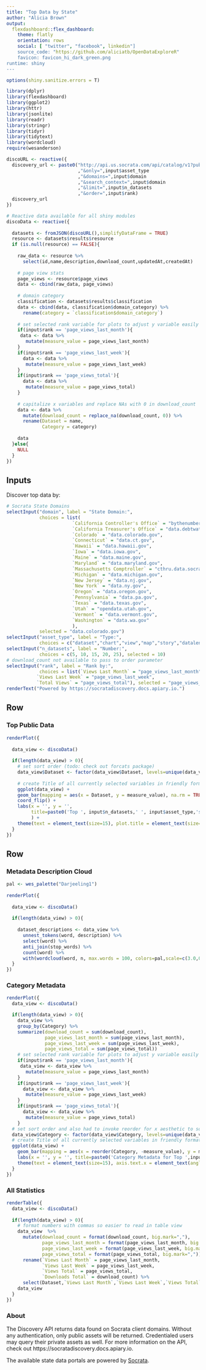 ```yaml
---
title: "Top Data by State"
author: "Alicia Brown"
output: 
  flexdashboard::flex_dashboard:
    theme: flatly
    orientation: rows
    social: [ "twitter", "facebook", linkedin"]
    source_code: "https://github.com/aliciatb/OpenDataExploreR"
    favicon: favicon_hi_dark_green.png
runtime: shiny
---
```

```r
options(shiny.sanitize.errors = T)

library(dplyr)
library(flexdashboard)
library(ggplot2)
library(httr)
library(jsonlite)
library(readr)
library(stringr)
library(tidyr)
library(tidytext)
library(wordcloud)
require(wesanderson)
```

```r
discoURL <- reactive({
  discovery_url <- paste0("http://api.us.socrata.com/api/catalog/v1?published=true"
                          ,"&only=",input$asset_type
                          ,"&domains=",input$domain
                          ,"&search_context=",input$domain
                          ,"&limit=",input$n_datasets
                          ,"&order=",input$rank)
  discovery_url
})
```

```r
# Reactive data available for all shiny modules
discoData <- reactive({
  
  datasets <- fromJSON(discoURL(),simplifyDataFrame = TRUE)
  resource <- datasets$results$resource
  if (is.null(resource) == FALSE){
  
    raw_data <- resource %>%
      select(id,name,description,download_count,updatedAt,createdAt)
    
    # page view stats
    page_views <- resource$page_views
    data <- cbind(raw_data, page_views)
    
    # domain category
    classification <- datasets$results$classification
    data <- cbind(data, classification$domain_category) %>%
      rename(category = `classification$domain_category`)
    
    # set selected rank variable for plots to adjust y variable easily
    if(input$rank == 'page_views_last_month'){
     data <- data %>%
       mutate(measure_value = page_views_last_month)
    }
    if(input$rank == 'page_views_last_week'){
      data <- data %>%
       mutate(measure_value = page_views_last_week)
    }
    if(input$rank == 'page_views_total'){
      data <- data %>%
       mutate(measure_value = page_views_total)
    }
    
    # capitalize x variables and replace NAs with 0 in download_count
    data <- data %>%
      mutate(download_count = replace_na(download_count, 0)) %>%
      rename(Dataset = name,
             Category = category)
    
    data
  }else{
    NULL
  }
})
```

Inputs {.sidebar data-width=300}
-----------------------------------------------------------------------

Discover top data by:

```r
# Socrata State Domains
selectInput("domain", label = "State Domain:",
            choices = list(
                        `California Controller's Office` = "bythenumbers.sco.ca.gov",
                        `California Treasurer's Office` = "data.debtwatch.treasurer.ca.gov",
                        `Colorado` = "data.colorado.gov",
                        `Connecticut` = "data.ct.gov",
                        `Hawaii` = "data.hawaii.gov",
                        `Iowa` = "data.iowa.gov",
                        `Maine` = "data.maine.gov",
                        `Maryland` = "data.maryland.gov",
                        `Massachusetts Comptroller` = "cthru.data.socrata.com",
                        `Michigan` = "data.michigan.gov",
                        `New Jersey` = "data.nj.gov",
                        `New York` = "data.ny.gov",
                        `Oregon` = "data.oregon.gov",
                        `Pennsylvania` = "data.pa.gov",
                        `Texas` = "data.texas.gov",
                        `Utah` = "opendata.utah.gov",
                        `Vermont` = "data.vermont.gov",
                        `Washington` = "data.wa.gov"
                        ), 
            selected = "data.colorado.gov")
selectInput("asset_type", label = "Type:",
            choices = c("dataset","chart","view","map","story","datalens"), selected="dataset")
selectInput("n_datasets", label = "Number:",
            choices = c(5, 10, 15, 20, 25), selected = 10)
# download_count not available to pass to order parameter
selectInput("rank", label = "Rank by:",
            choices = list(`Views Last Month` = "page_views_last_month",
           `Views Last Week` = "page_views_last_week",
           `Total Views` = "page_views_total"), selected = "page_views_last_month")
renderText("Powered by https://socratadiscovery.docs.apiary.io.")
```

Row
-----------------------------------------------------------------------

### Top Public Data
    
```r
renderPlot({
  
  data_view <- discoData()
  
  if(length(data_view) > 0){
    # set sort order (todo: check out forcats package)
    data_view$Dataset <- factor(data_view$Dataset, levels=unique(data_view$Dataset[order(data_view$measure_value)]))
    
    # create Title of all currently selected variables in friendly format and make plot text more easily readable
    ggplot(data_view) +
    geom_bar(mapping = aes(x = Dataset, y = measure_value), na.rm = TRUE, stat = "identity") +
    coord_flip() +
    labs(x = '', y = '', 
         title=paste0('Top ', input$n_datasets,' ', input$asset_type,'s for ', input$domain,' by ',str_to_title(str_replace_all(input$rank,'_',' ')))
         ) +
    theme(text = element_text(size=15), plot.title = element_text(size=15, hjust=0.5))
  }
})
```

Row {.tabset}
-----------------------------------------------------------------------

### Metadata Description Cloud
    
```r
pal <- wes_palette("Darjeeling1")
		
renderPlot({
  
  data_view <- discoData()
  
  if(length(data_view) > 0){
  
    dataset_descriptions <- data_view %>%
      unnest_tokens(word, description) %>%
      select(word) %>%
      anti_join(stop_words) %>%
      count(word) %>%
      with(wordcloud(word, n, max.words = 100, colors=pal,scale=c(3.0,0.5), rot.per=0.1))
  }
})
```

### Category Metadata

```r
renderPlot({
  data_view <- discoData()

  if(length(data_view) > 0){
    data_view %>%
    group_by(Category) %>%
    summarize(download_count = sum(download_count),
              page_views_last_month = sum(page_views_last_month),
              page_views_last_week = sum(page_views_last_week),
              page_views_total = sum(page_views_total))
    # set selected rank variable for plots to adjust y variable easily
    if(input$rank == 'page_views_last_month'){
     data_view <- data_view %>%
       mutate(measure_value = page_views_last_month)
    }
    if(input$rank == 'page_views_last_week'){
      data_view <- data_view %>%
       mutate(measure_value = page_views_last_week)
    }
    if(input$rank == 'page_views_total'){
      data_view <- data_view %>%
       mutate(measure_value = page_views_total)
    }
  # set sort order and also had to invoke reorder for x aesthetic to sort decreasing
  data_view$Category <- factor(data_view$Category, levels=unique(data_view$Category[order(data_view$measure_value)]))
  # create Title of all currently selected variables in friendly format and make plot text more easily readable
  ggplot(data_view) +
    geom_bar(mapping = aes(x = reorder(Category, -measure_value), y = measure_value), na.rm = TRUE, stat = "identity") +
    labs(x = '', y = '', title=paste0('Category Metadata for Top ',input$n_datasets,' ',input$asset_type,'s by ',str_to_title(str_replace_all(input$rank,'_',' ')))) +
    theme(text = element_text(size=15), axis.text.x = element_text(angle=45, hjust=1),plot.title = element_text(size=15, hjust=0.5))
  }
})
```
   
### All Statistics

```r
renderTable({
  data_view <- discoData() 
  
  if(length(data_view) > 0){
    # format numbers with commas so easier to read in table view
    data_view  %>%
      mutate(download_count = format(download_count, big.mark=","),
             page_views_last_month = format(page_views_last_month, big.mark=","),
             page_views_last_week = format(page_views_last_week, big.mark=","),
             page_views_total = format(page_views_total, big.mark=",")) %>%
      rename(`Views Last Month` = page_views_last_month,
             `Views Last Week` = page_views_last_week,
             `Views Total` = page_views_total,
             `Downloads Total` = download_count) %>%
      select(Dataset,`Views Last Month`,`Views Last Week`,`Views Total`,`Downloads Total`)
    data_view
  }
})
```

### About

The Discovery API returns data found on Socrata client domains. Without any authentication, only public assets will be returned. Credentialed users may query their private assets as well. For more information on the API, check out https://socratadiscovery.docs.apiary.io.

The available state data portals are powered by [Socrata](https://socrata.com/).